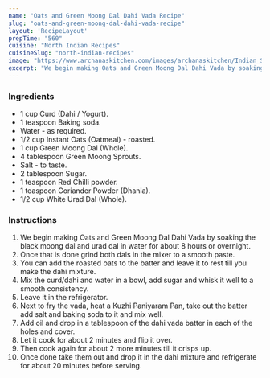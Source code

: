 ---
name: "Oats and Green Moong Dal Dahi Vada Recipe"
slug: "oats-and-green-moong-dal-dahi-vada-recipe"
layout: 'RecipeLayout'
prepTime: "560"
cuisine: "North Indian Recipes"
cuisineSlug: "north-indian-recipes"
image: "https://www.archanaskitchen.com/images/archanaskitchen/Indian_Street_Food/Dahi_Vada_Recipe-1.jpg"
excerpt: "We begin making Oats and Green Moong Dal Dahi Vada by soaking the black moong dal and urad dal in water for about 8 hours or overnight"
---

### Ingredients

- 1 cup Curd (Dahi / Yogurt).
- 1 teaspoon Baking soda.
- Water - as required.
- 1/2 cup Instant Oats (Oatmeal) - roasted.
- 1 cup Green Moong Dal (Whole).
- 4 tablespoon Green Moong Sprouts.
- Salt - to taste.
- 2 tablespoon Sugar.
- 1 teaspoon Red Chilli powder.
- 1 teaspoon Coriander Powder (Dhania).
- 1/2 cup White Urad Dal (Whole).

### Instructions

1. We begin making Oats and Green Moong Dal Dahi Vada by soaking the black moong dal and urad dal in water for about 8 hours or overnight.
1. Once that is done grind both dals in the mixer to a smooth paste.
1. You can add the roasted oats to the batter and leave it to rest till you make the dahi mixture.
1. Mix the curd/dahi and water in a bowl, add sugar and whisk it well to a smooth consistency.
1. Leave it in the refrigerator.
1. Next to fry the vada, heat a Kuzhi Paniyaram Pan, take out the batter add salt and baking soda to it and mix well.
1. Add oil and drop in a tablespoon of the dahi vada batter in each of the holes and cover.
1. Let it cook for about 2 minutes and flip it over.
1. Then cook again for about 2 more minutes till it crisps up.
1. Once done take them out and drop it in the dahi mixture and refrigerate for about 20 minutes before serving.
